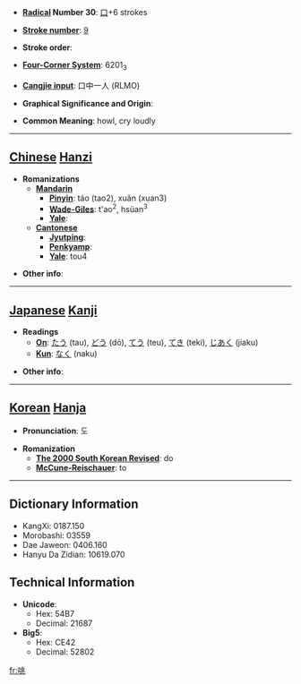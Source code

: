 * '''[[Wiktionary:Chinese radical index| Radical]] Number 30''': [[Wiktionary:Chinese radical index 口|口]]+6 strokes

* '''[[Wiktionary:Chinese total strokes index|Stroke number]]''': [[Wiktionary:Chinese total strokes index 9|9]]

* '''Stroke order''': 

* '''[[Wiktionary:Chinese four corner index|Four-Corner System]]''': 6201<sub>3</sub>

* '''[[Wiktionary:Chinese Cangjie index|Cangjie input]]''': 口中一人 (RLMO)

* '''Graphical Significance and Origin''': 

* '''Common Meaning''': howl, cry loudly

----

== [[Chinese]] [[Hanzi]] ==

* '''Romanizations'''
** '''[[Mandarin]]'''
*** '''[[Pinyin]]''': táo (tao2), xuǎn (xuan3)
*** '''[[Wade-Giles]]''': t'ao<sup>2</sup>, hsüan<sup>3</sup>
*** '''[[Yale]]''': 
** '''[[Cantonese]]'''
*** '''[[Jyutping]]''':
*** '''[[Penkyamp]]''': 
*** '''[[Yale]]''': tou4

* '''Other info''': 

----

== [[Japanese]] [[Kanji]] ==

* '''Readings'''
** '''[[On]]''': [[たう]] (tau), [[どう]] (dō), [[てう]] (teu), [[てき]] (teki), [[じあく]] (jiaku)
** '''[[Kun]]''': [[なく]] (naku)

* '''Other info''':  

----

== [[Korean]] [[Hanja]] ==

* '''Pronunciation''': 도

* '''Romanization'''
** '''[[The 2000 South Korean Revised Romanization|The 2000 South Korean Revised]]''': do
** '''[[McCune-Reischauer]]''': to

----

== Dictionary Information ==

* KangXi: 0187.150
* Morobashi: 03559
* Dae Jaweon: 0406.160
* Hanyu Da Zidian: 10619.070

== Technical Information ==

* '''Unicode''':
** Hex: 54B7
** Decimal: 21687
* '''Big5''':
** Hex: CE42
** Decimal: 52802

[[fr:咷]]